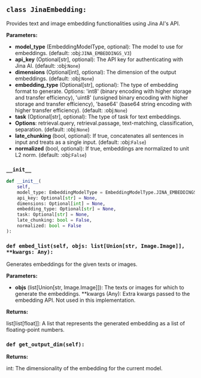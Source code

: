 <a id="camel.embeddings.jina_embedding"></a>

<a id="camel.embeddings.jina_embedding.JinaEmbedding"></a>

## `class JinaEmbedding:`

Provides text and image embedding functionalities using Jina AI's API.

**Parameters:**

- **model_type** (EmbeddingModelType, optional): The model to use for embeddings. (default: :obj:`JINA_EMBEDDINGS_V3`)
- **api_key** (Optional[str], optional): The API key for authenticating with Jina AI. (default: :obj:`None`)
- **dimensions** (Optional[int], optional): The dimension of the output embeddings. (default: :obj:`None`)
- **embedding_type** (Optional[str], optional): The type of embedding format to generate. Options: 'int8' (binary encoding with higher storage and transfer efficiency), 'uint8' (unsigned binary encoding with higher storage and transfer efficiency), 'base64' (base64 string encoding with higher transfer efficiency). (default: :obj:`None`)
- **task** (Optional[str], optional): The type of task for text embeddings.
- **Options**: retrieval.query, retrieval.passage, text-matching, classification, separation. (default: :obj:`None`)
- **late_chunking** (bool, optional): If true, concatenates all sentences in input and treats as a single input. (default: :obj:`False`)
- **normalized** (bool, optional): If true, embeddings are normalized to unit L2 norm. (default: :obj:`False`)

<a id="camel.embeddings.jina_embedding.JinaEmbedding.__init__"></a>

### `__init__`

```python
def __init__(
    self,
    model_type: EmbeddingModelType = EmbeddingModelType.JINA_EMBEDDINGS_V3,
    api_key: Optional[str] = None,
    dimensions: Optional[int] = None,
    embedding_type: Optional[str] = None,
    task: Optional[str] = None,
    late_chunking: bool = False,
    normalized: bool = False
):
```

<a id="camel.embeddings.jina_embedding.JinaEmbedding.embed_list"></a>

### `def embed_list(self, objs: list[Union[str, Image.Image]], **kwargs: Any):`

Generates embeddings for the given texts or images.

**Parameters:**

- **objs** (list[Union[str, Image.Image]]): The texts or images for which to generate the embeddings. **kwargs (Any): Extra kwargs passed to the embedding API. Not used in this implementation.

**Returns:**

  list[list[float]]: A list that represents the generated embedding
as a list of floating-point numbers.

<a id="camel.embeddings.jina_embedding.JinaEmbedding.get_output_dim"></a>

### `def get_output_dim(self):`

**Returns:**

  int: The dimensionality of the embedding for the current model.
